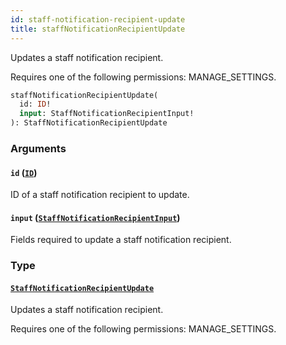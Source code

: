 ```yaml
---
id: staff-notification-recipient-update
title: staffNotificationRecipientUpdate
---
```



Updates a staff notification recipient. 

Requires one of the following permissions: MANAGE_SETTINGS.

```graphql
staffNotificationRecipientUpdate(
  id: ID!
  input: StaffNotificationRecipientInput!
): StaffNotificationRecipientUpdate
```


### Arguments

#### `id` ([`ID`](../../../developer/api-reference/scalars/id))

ID of a staff notification recipient to update.


#### `input` ([`StaffNotificationRecipientInput`](../../../developer/api-reference/inputs/staff-notification-recipient-input))

Fields required to update a staff notification recipient.


### Type

#### [`StaffNotificationRecipientUpdate`](../../../developer/api-reference/objects/staff-notification-recipient-update) 

Updates a staff notification recipient. 

Requires one of the following permissions: MANAGE_SETTINGS.




